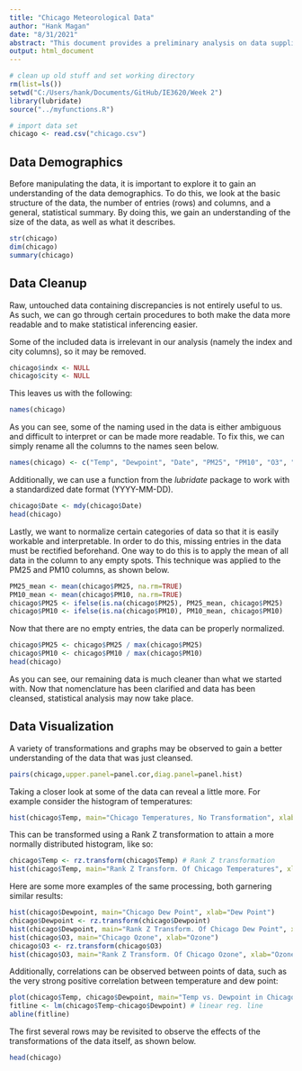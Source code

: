 ```yaml
---
title: "Chicago Meteorological Data"
author: "Hank Magan"
date: "8/31/2021"
abstract: "This document provides a preliminary analysis on data supplied by AlternativeAire, containing a variety of meteorological data from the city of Chicago every day from January 1987 to December 2005."
output: html_document
---
```


```r
# clean up old stuff and set working directory
rm(list=ls())
setwd("C:/Users/hank/Documents/GitHub/IE3620/Week 2")
library(lubridate)
source("../myfunctions.R")

# import data set
chicago <- read.csv("chicago.csv")
```

## Data Demographics

Before manipulating the data, it is important to explore it to gain an understanding of the data demographics. To do this, we look at the basic structure of the data, the number of entries (rows) and columns, and a general, statistical summary. By doing this, we gain an understanding of the size of the data, as well as what it describes.

```r
str(chicago)
dim(chicago)
summary(chicago)
```

## Data Cleanup

Raw, untouched data containing discrepancies is not entirely useful to us. As such, we can go through certain procedures to both make the data more readable and to make statistical inferencing easier. 

Some of the included data is irrelevant in our analysis (namely the index and city columns), so it may be removed. 

```r
chicago$indx <- NULL
chicago$city <- NULL
```

This leaves us with the following: 

```r
names(chicago)
```

As you can see, some of the naming used in the data is either ambiguous and difficult to interpret or can be made more readable. To fix this, we can simply rename all the columns to the names seen below.  

```r
names(chicago) <- c("Temp", "Dewpoint", "Date", "PM25", "PM10", "O3", "NO3")
```

Additionally, we can use a function from the *lubridate* package to work with a standardized date format (YYYY-MM-DD).

```r
chicago$Date <- mdy(chicago$Date)
head(chicago)
```

Lastly, we want to normalize certain categories of data so that it is easily workable and interpretable. In order to do this, missing entries in the data must be rectified beforehand. One way to do this is to apply the mean of all data in the column to any empty spots. This technique was applied to the PM25 and PM10 columns, as shown below. 

```r
PM25_mean <- mean(chicago$PM25, na.rm=TRUE)
PM10_mean <- mean(chicago$PM10, na.rm=TRUE)
chicago$PM25 <- ifelse(is.na(chicago$PM25), PM25_mean, chicago$PM25)
chicago$PM10 <- ifelse(is.na(chicago$PM10), PM10_mean, chicago$PM10)
```

Now that there are no empty entries, the data can be properly normalized. 

```r
chicago$PM25 <- chicago$PM25 / max(chicago$PM25)
chicago$PM10 <- chicago$PM10 / max(chicago$PM10)
head(chicago)
```

As you can see, our remaining data is much cleaner than what we started with. Now that nomenclature has been clarified and data has been cleansed, statistical analysis may now take place. 

## Data Visualization

A variety of transformations and graphs may be observed to gain a better understanding of the data that was just cleansed. 

```r
pairs(chicago,upper.panel=panel.cor,diag.panel=panel.hist)

```

Taking a closer look at some of the data can reveal a little more. For example consider the histogram of temperatures:

```r
hist(chicago$Temp, main="Chicago Temperatures, No Transformation", xlab="Temperature")

```

This can be transformed using a Rank Z transformation to attain a more normally distributed histogram, like so: 

```r
chicago$Temp <- rz.transform(chicago$Temp) # Rank Z transformation
hist(chicago$Temp, main="Rank Z Transform. Of Chicago Temperatures", xlab="Temperature")
```

Here are some more examples of the same processing, both garnering similar results: 

```r
hist(chicago$Dewpoint, main="Chicago Dew Point", xlab="Dew Point")
chicago$Dewpoint <- rz.transform(chicago$Dewpoint)
hist(chicago$Dewpoint, main="Rank Z Transform. Of Chicago Dew Point", xlab="Dew Point")
hist(chicago$O3, main="Chicago Ozone", xlab="Ozone")
chicago$O3 <- rz.transform(chicago$O3)
hist(chicago$O3, main="Rank Z Transform. Of Chicago Ozone", xlab="Ozone")
```

Additionally, correlations can be observed between points of data, such as the very strong positive correlation between temperature and dew point: 

```r
plot(chicago$Temp, chicago$Dewpoint, main="Temp vs. Dewpoint in Chicago", xlab="Temperature", ylab="Dew Point")
fitline <- lm(chicago$Temp~chicago$Dewpoint) # linear reg. line
abline(fitline)
```

The first several rows may be revisited to observe the effects of the transformations of the data itself, as shown below. 

```r
head(chicago)
```